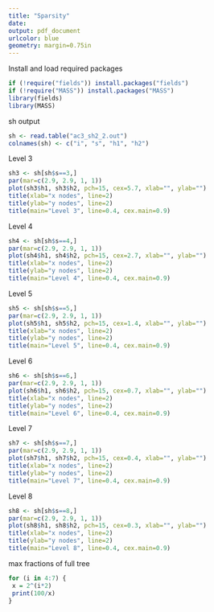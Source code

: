 ---
title: "Sparsity"
date: 
output: pdf_document
urlcolor: blue
geometry: margin=0.75in
---

Install and load required packages 
```{r}
if (!require("fields")) install.packages("fields")
if (!require("MASS")) install.packages("MASS")
library(fields)
library(MASS)
```

sh output
```{r}
sh <- read.table("ac3_sh2_2.out")
colnames(sh) <- c("i", "s", "h1", "h2")
```

Level 3
```{r, fig.width=4, fig.height=4}
sh3 <- sh[sh$s==3,]
par(mar=c(2.9, 2.9, 1, 1))
plot(sh3$h1, sh3$h2, pch=15, cex=5.7, xlab="", ylab="")
title(xlab="x nodes", line=2)
title(ylab="y nodes", line=2)
title(main="Level 3", line=0.4, cex.main=0.9)
```

Level 4
```{r, fig.width=4, fig.height=4}
sh4 <- sh[sh$s==4,]
par(mar=c(2.9, 2.9, 1, 1))
plot(sh4$h1, sh4$h2, pch=15, cex=2.7, xlab="", ylab="")
title(xlab="x nodes", line=2)
title(ylab="y nodes", line=2)
title(main="Level 4", line=0.4, cex.main=0.9)
```

Level 5
```{r, fig.width=4, fig.height=4}
sh5 <- sh[sh$s==5,]
par(mar=c(2.9, 2.9, 1, 1))
plot(sh5$h1, sh5$h2, pch=15, cex=1.4, xlab="", ylab="")
title(xlab="x nodes", line=2)
title(ylab="y nodes", line=2)
title(main="Level 5", line=0.4, cex.main=0.9)
```

Level 6
```{r, fig.width=4, fig.height=4}
sh6 <- sh[sh$s==6,]
par(mar=c(2.9, 2.9, 1, 1))
plot(sh6$h1, sh6$h2, pch=15, cex=0.7, xlab="", ylab="")
title(xlab="x nodes", line=2)
title(ylab="y nodes", line=2)
title(main="Level 6", line=0.4, cex.main=0.9)
```

Level 7
```{r, fig.width=4, fig.height=4}
sh7 <- sh[sh$s==7,]
par(mar=c(2.9, 2.9, 1, 1))
plot(sh7$h1, sh7$h2, pch=15, cex=0.4, xlab="", ylab="")
title(xlab="x nodes", line=2)
title(ylab="y nodes", line=2)
title(main="Level 7", line=0.4, cex.main=0.9)
```

Level 8
```{r, fig.width=4, fig.height=4}
sh8 <- sh[sh$s==8,]
par(mar=c(2.9, 2.9, 1, 1))
plot(sh8$h1, sh8$h2, pch=15, cex=0.3, xlab="", ylab="")
title(xlab="x nodes", line=2)
title(ylab="y nodes", line=2)
title(main="Level 8", line=0.4, cex.main=0.9)
```

max fractions of full tree
```{r}
for (i in 4:7) {
 x = 2^(i*2)
 print(100/x)
}
```
